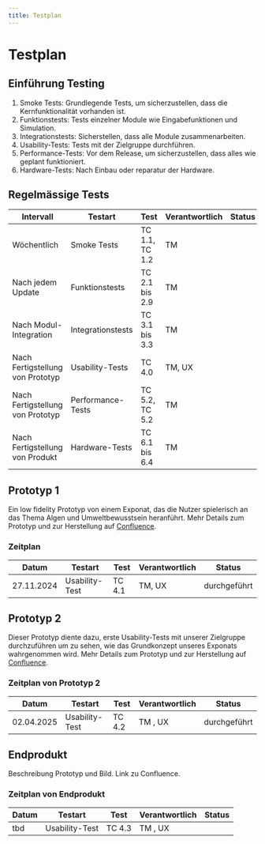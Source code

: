 ```yaml
---
title: Testplan
---
```


# Testplan

## Einführung Testing
1. Smoke Tests: Grundlegende Tests, um sicherzustellen, dass die Kernfunktionalität vorhanden ist.
2. Funktionstests: Tests einzelner Module wie Eingabefunktionen und Simulation.
3. Integrationstests: Sicherstellen, dass alle Module zusammenarbeiten.
4. Usability-Tests: Tests mit der Zielgruppe durchführen.
5. Performance-Tests: Vor dem Release, um sicherzustellen, dass alles wie geplant funktioniert.
6. Hardware-Tests: Nach Einbau oder reparatur der Hardware.

## Regelmässige Tests
| Intervall                        | Testart           | Test              | Verantwortlich | Status | 
|----------------------------------|-------------------|-------------------|----------------|--------|
| Wöchentlich                      | Smoke Tests       | TC 1.1, TC 1.2    | TM             |        | 
| Nach jedem Update                | Funktionstests    | TC 2.1 bis 2.9    | TM             |        | 
| Nach Modul-Integration           | Integrationstests | TC 3.1 bis 3.3    | TM             |        | 
| Nach Fertigstellung von Prototyp | Usability-Tests   | TC 4.0            | TM, UX         |        | 
| Nach Fertigstellung von Prototyp | Performance-Tests | TC 5.2, TC 5.2    | TM             |        |
| Nach Fertigstellung von Produkt  | Hardware-Tests    | TC 6.1 bis 6.4    | TM             |        |



## Prototyp 1
Ein low fidelity Prototyp von einem Exponat, das die Nutzer spielerisch an das Thema Algen und Umweltbewusstsein heranführt.
Mehr Details zum Prototyp und zur Herstellung auf [Confluence](https://fhnw-projecttrack.atlassian.net/wiki/spaces/IP1224vt3/pages/587694175/Prototypen).

### Zeitplan
| Datum       | Testart           | Test              | Verantwortlich | Status        | 
|-------------|-------------------|-------------------|----------------|---------------|
| 27.11.2024  | Usability-Test    | TC 4.1            | TM, UX         | durchgeführt  |

## Prototyp 2
Dieser Prototyp diente dazu, erste Usability-Tests mit unserer Zielgruppe durchzuführen um zu sehen, wie das Grundkonzept unseres Exponats wahrgenommen wird.
Mehr Details zum Prototyp und zur Herstellung auf [Confluence](https://fhnw-projecttrack.atlassian.net/wiki/spaces/IP1224vt3/pages/751927344/Prototyp+2).

### Zeitplan von Prototyp 2
| Datum       | Testart              | Test              | Verantwortlich | Status        |
|-------------|----------------------|-------------------|----------------|---------------|
| 02.04.2025  | Usability-Test       | TC 4.2            | TM , UX        | durchgeführt  |

## Endprodukt
Beschreibung Prototyp und Bild. Link zu Confluence.

### Zeitplan von Endprodukt
| Datum       | Testart              | Test              | Verantwortlich | Status |
|-------------|----------------------|-------------------|----------------|--------|
| tbd         | Usability-Test       | TC 4.3            | TM , UX        |        |